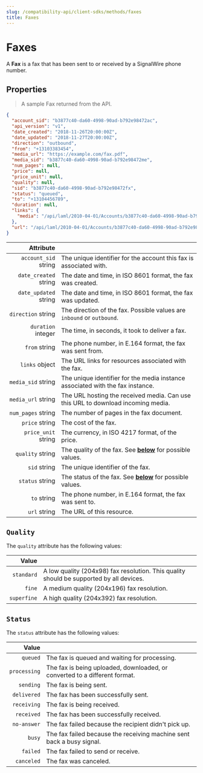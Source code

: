 ---
slug: /compatibility-api/client-sdks/methods/faxes
title: Faxes
---

# Faxes

A **Fax** is a fax that has been sent to or received by a SignalWire phone number.

## Properties

> A sample Fax returned from the API.

```json
{
  "account_sid": "b3877c40-da60-4998-90ad-b792e98472ac",
  "api_version": "v1",
  "date_created": "2018-11-26T20:00:00Z",
  "date_updated": "2018-11-27T20:00:00Z",
  "direction": "outbound",
  "from": "+13103383454",
  "media_url": "https://example.com/fax.pdf",
  "media_sid": "b3877c40-da60-4998-90ad-b792e98472me",
  "num_pages": null,
  "price": null,
  "price_unit": null,
  "quality": null,
  "sid": "b3877c40-da60-4998-90ad-b792e98472fx",
  "status": "queued",
  "to": "+13104456789",
  "duration": null,
  "links": {
    "media": "/api/laml/2010-04-01/Accounts/b3877c40-da60-4998-90ad-b792e98472ac/Faxes/b3877c40-da60-4998-90ad-b792e98472fx/Media"
  },
  "url": "/api/laml/2010-04-01/Accounts/b3877c40-da60-4998-90ad-b792e98472ac/Faxes/b3877c40-da60-4998-90ad-b792e98472fx"
}
```

|                                               Attribute |                                                                                             |
| ------------------------------------------------------: | ------------------------------------------------------------------------------------------- |
|  `account_sid` <span class="optional-arg">string</span> | The unique identifier for the account this fax is associated with.                          |
| `date_created` <span class="optional-arg">string</span> | The date and time, in ISO 8601 format, the fax was created.                                 |
| `date_updated` <span class="optional-arg">string</span> | The date and time, in ISO 8601 format, the fax was updated.                                 |
|    `direction` <span class="optional-arg">string</span> | The direction of the fax. Possible values are `inbound` or `outbound`.                      |
|    `duration` <span class="optional-arg">integer</span> | The time, in seconds, it took to deliver a fax.                                             |
|         `from` <span class="optional-arg">string</span> | The phone number, in E.164 format, the fax was sent from.                                   |
|        `links` <span class="optional-arg">object</span> | The URL links for resources associated with the fax.                                        |
|    `media_sid` <span class="optional-arg">string</span> | The unique identifier for the media instance associated with the fax instance.              |
|    `media_url` <span class="optional-arg">string</span> | The URL hosting the received media. Can use this URL to download incoming media.            |
|    `num_pages` <span class="optional-arg">string</span> | The number of pages in the fax document.                                                    |
|        `price` <span class="optional-arg">string</span> | The cost of the fax.                                                                        |
|   `price_unit` <span class="optional-arg">string</span> | The currency, in ISO 4217 format, of the price.                                             |
|      `quality` <span class="optional-arg">string</span> | The quality of the fax. See <a href="#quality_values"><b>below</b></a> for possible values. |
|          `sid` <span class="optional-arg">string</span> | The unique identifier of the fax.                                                           |
|       `status` <span class="optional-arg">string</span> | The status of the fax. See <a href="#status_values"><b>below</b></a> for possible values.   |
|           `to` <span class="optional-arg">string</span> | The phone number, in E.164 format, the fax was sent to.                                     |
|          `url` <span class="optional-arg">string</span> | The URL of this resource.                                                                   |


## `Quality`

The `quality` attribute has the following values:

|                                          Value |                                                                                         |
| ---------------------------------------------: | --------------------------------------------------------------------------------------- |
|  `standard` <span class="optional-arg"></span> | A low quality (204x98) fax resolution. This quality should be supported by all devices. |
|      `fine` <span class="optional-arg"></span> | A medium quality (204x196) fax resolution.                                              |
| `superfine` <span class="optional-arg"></span> | A high quality (204x392) fax resolution.                                                |


## `Status`

The `status` attribute has the following values:

|                                           Value |                                                                            |
| ----------------------------------------------: | -------------------------------------------------------------------------- |
|     `queued` <span class="optional-arg"></span> | The fax is queued and waiting for processing.                              |
| `processing` <span class="optional-arg"></span> | The fax is being uploaded, downloaded, or converted to a different format. |
|    `sending` <span class="optional-arg"></span> | The fax is being sent.                                                     |
|  `delivered` <span class="optional-arg"></span> | The fax has been successfully sent.                                        |
|  `receiving` <span class="optional-arg"></span> | The fax is being received.                                                 |
|   `received` <span class="optional-arg"></span> | The fax has been successfully received.                                    |
|  `no-answer` <span class="optional-arg"></span> | The fax failed because the recipient didn't pick up.                       |
|       `busy` <span class="optional-arg"></span> | The fax failed because the receiving machine sent back a busy signal.      |
|     `failed` <span class="optional-arg"></span> | The fax failed to send or receive.                                         |
|   `canceled` <span class="optional-arg"></span> | The fax was canceled.                                                      |

